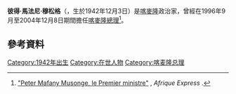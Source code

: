 {{Infobox officeholder
| name = 彼得·馬法尼·穆松格
| image =
| order = [[Prime_Minister_of_Cameroon|Prime Minister of Cameroon]]
| term_start = 19 September 1996
| term_end = 8 December 2004
| predecessor = [[Simon_Achidi_Achu|Simon Achidi Achu]]
| successor = [[Ephraïm_Inoni|Ephraïm Inoni]]
| birth_date = 3 December 1942
| birth_place = 
| death_date =
| death_place =
| profession = [[civil_engineer|civil engineer]]
| party = [[Cameroon_People's_Democratic_Movement|CPDM]]
| commons =
| quote =
}}

'''彼得·馬法尼·穆松格'''（{{Lang-en|'''Peter Mafany Musonge'''}}，生於1942年12月3日）是[[喀麥隆|喀麥隆]]政治家，曾經在1996年9月至2004年12月8日期間擔任[[喀麥隆總理|喀麥隆總理]]<ref name=AE>[http://www.afrique-express.com/archive/CENTRALE/cameroun/camerounbio/musongebio.htm "Peter Mafany Musonge, le Premier ministre"] {{webarchive|url=https://web.archive.org/web/20070927002151/http://www.afrique-express.com/archive/CENTRALE/cameroun/camerounbio/musongebio.htm |date=2007-09-27 }}, ''Afrique Express'' {{fr icon}}.</ref>。

== 參考資料 ==
{{Reflist}}

[[Category:1942年出生|Category:1942年出生]]
[[Category:在世人物|Category:在世人物]]
[[Category:喀麦隆总理|Category:喀麦隆总理]]